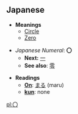 == Japanese ==

*'''Meanings'''
**[[Circle]]
**[[Zero]]

*''Japanese Numeral'': '''〇'''
**'''Next:''' [[一]]
**'''See also''': [[零]]

*'''Readings'''
**'''[[on#Japanese Romaji|On]]''': [[まる]] (maru)
**'''[[kun#Japanese Romaji|kun]]''': none

[[pl:〇]]
